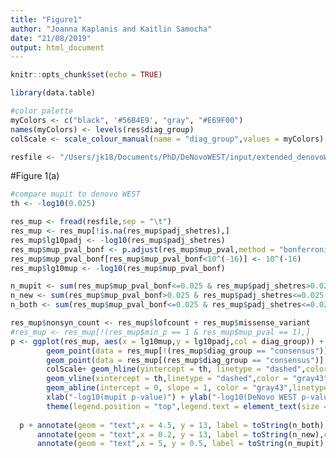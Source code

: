 ```yaml
---
title: "Figure1"
author: "Joanna Kaplanis and Kaitlin Samocha"
date: "21/08/2019"
output: html_document
---
```


```r
knitr::opts_chunk$set(echo = TRUE)
```
```r
library(data.table)

#color palette 
myColors <- c("black", '#56B4E9', "gray", "#E69F00")
names(myColors) <- levels(res$diag_group)
colScale <- scale_colour_manual(name = "diag_group",values = myColors)

resfile <- "/Users/jk18/Documents/PhD/DeNovoWEST/input/extended_denovoWEST_results.tab"
```

#Figure 1(a)

```r

#compare mupit to denovo WEST
th <- -log10(0.025)

res_mup <- fread(resfile,sep = "\t")
res_mup <- res_mup[!is.na(res_mup$padj_shetres),]
res_mup$lg10padj <- -log10(res_mup$padj_shetres)
res_mup$mup_pval_bonf <- p.adjust(res_mup$mup_pval,method = "bonferroni",n=(18500*2))
res_mup$mup_pval_bonf[res_mup$mup_pval_bonf<10^(-16)] <- 10^(-16)
res_mup$lg10mup <- -log10(res_mup$mup_pval_bonf)

n_mupit <- sum(res_mup$mup_pval_bonf<=0.025 & res_mup$padj_shetres>0.025 & !is.na(res_mup$mup_pval_bonf) & !is.na(res_mup$padj_shetres))
n_new <- sum(res_mup$mup_pval_bonf>0.025 & res_mup$padj_shetres<=0.025 & !is.na(res_mup$mup_pval_bonf) & !is.na(res_mup$padj_shetres))
n_both <- sum(res_mup$mup_pval_bonf<=0.025 & res_mup$padj_shetres<=0.025 & !is.na(res_mup$mup_pval_bonf) & !is.na(res_mup$padj_shetres))

res_mup$nonsyn_count <- res_mup$lofcount + res_mup$missense_variant
#res_mup <- res_mup[!(res_mup$min_p == 1 & res_mup$mup_pval == 1),]
p <- ggplot(res_mup, aes(x = lg10mup,y = lg10padj,col = diag_group)) + 
        geom_point(data = res_mup[!(res_mup$diag_group == "consensus")],aes(x = lg10mup,y = lg10padj,size = nonsyn_count), alpha = 0.9) + 
        geom_point(data = res_mup[(res_mup$diag_group == "consensus")],aes(x = lg10mup,y = lg10padj,size = nonsyn_count), alpha = 0.55) +
        colScale+ geom_hline(yintercept = th, linetype = "dashed",color = "gray43") + 
        geom_vline(xintercept = th,linetype = "dashed",color = "gray43") +
        geom_abline(intercept = 0, slope = 1, color = "gray43",linetype = "dotted")  + 
        xlab("-log10(mupit p-value)") + ylab("-log10(DeNovo WEST p-value)")+theme_classic() + 
        theme(legend.position = "top",legend.text = element_text(size = 14),legend.title = element_blank(),axis.text=element_text(size=14),axis.title=element_text(size=16)) 
  
  p + annotate(geom = "text",x = 4.5, y = 13, label = toString(n_both),color = "gray43",size = 8) +
      annotate(geom = "text",x = 0.2, y = 13, label = toString(n_new),color = "gray43",size = 8) +
      annotate(geom = "text",x = 5, y = 0.5, label = toString(n_mupit),color = "gray43",size = 8)
```
